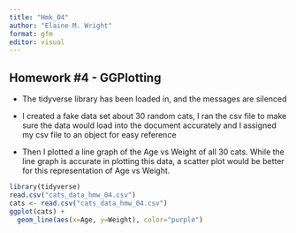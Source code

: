```yaml
---
title: "Hmk_04"
author: "Elaine M. Wright"
format: gfm
editor: visual
---
```


## Homework #4 - GGPlotting

-   The tidyverse library has been loaded in, and the messages are silenced

-   I created a fake data set about 30 random cats, I ran the csv file to make sure the data would load into the document accurately and I assigned my csv file to an object for easy reference

-   Then I plotted a line graph of the Age vs Weight of all 30 cats. While the line graph is accurate in plotting this data, a scatter plot would be better for this representation of Age vs Weight.

```r
library(tidyverse)
read.csv("cats_data_hmw_04.csv")
cats <- read.csv("cats_data_hmw_04.csv")
ggplot(cats) +
  geom_line(aes(x=Age, y=Weight), color="purple")
```

